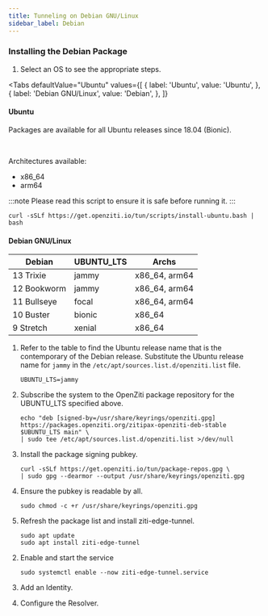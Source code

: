 ```yaml
---
title: Tunneling on Debian GNU/Linux
sidebar_label: Debian
---
```



### Installing the Debian Package

1. Select an OS to see the appropriate steps.

<Tabs
  defaultValue="Ubuntu"
  values={[
      { label: 'Ubuntu', value: 'Ubuntu', },
      { label: 'Debian GNU/Linux', value: 'Debian', },
  ]}
>

<TabItem value="Ubuntu">

#### Ubuntu

Packages are available for all Ubuntu releases since 18.04 (Bionic).

<br/>

Architectures available:

* x86_64
* arm64

:::note
Please read this script to ensure it is safe before running it.
:::

```text
curl -sSLf https://get.openziti.io/tun/scripts/install-ubuntu.bash | bash
```

</TabItem>

<TabItem value="Debian">

#### Debian GNU/Linux

| Debian      | UBUNTU_LTS   | Archs         |
|-------------|--------------|---------------|
| 13 Trixie   | jammy        | x86_64, arm64 |
| 12 Bookworm | jammy        | x86_64, arm64 |
| 11 Bullseye | focal        | x86_64, arm64 |
| 10 Buster   | bionic       | x86_64        |
|  9 Stretch  | xenial       | x86_64        |

1. Refer to the table to find the Ubuntu release name that is the contemporary of the Debian release. Substitute the Ubuntu release name for `jammy` in the `/etc/apt/sources.list.d/openziti.list` file.

    ```text
    UBUNTU_LTS=jammy
    ```

1. Subscribe the system to the OpenZiti package repository for the UBUNTU_LTS specified above.

    ```text
    echo "deb [signed-by=/usr/share/keyrings/openziti.gpg] https://packages.openziti.org/zitipax-openziti-deb-stable $UBUNTU_LTS main" \
    | sudo tee /etc/apt/sources.list.d/openziti.list >/dev/null
    ```

1. Install the package signing pubkey.

    ```text
    curl -sSLf https://get.openziti.io/tun/package-repos.gpg \
    | sudo gpg --dearmor --output /usr/share/keyrings/openziti.gpg
    ```

1. Ensure the pubkey is readable by all.

    ```text
    sudo chmod -c +r /usr/share/keyrings/openziti.gpg
    ```

1. Refresh the package list and install ziti-edge-tunnel.

    ```text
    sudo apt update
    sudo apt install ziti-edge-tunnel
    ```

</TabItem>
</Tabs>

2. Enable and start the service

    ```text
    sudo systemctl enable --now ziti-edge-tunnel.service
    ```

2. Add an Identity.

    <LinuxAddIdentities/>

2. Configure the Resolver.

    <LinuxResolverConfig/>

